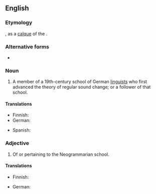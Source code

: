 {{also|neogrammarian}}

==English==
{{wikipedia}}

===Etymology===
{{prefix|en|neo|grammarian}}, as a [[calque]] of the {{etyl|de|en}} {{m|de|Junggrammatiker}}.

===Alternative forms===
* {{l|en|neogrammarian}}

===Noun===
{{en-noun}}

# {{lb|en|linguistics}} A member of a 19th-century school of German [[linguist]]s who first advanced the theory of regular sound change; or a follower of that school.

====Translations====
{{trans-top|member or follower of the Neogrammarian school}}
* Finnish: {{t|fi|nuorgrammaatikko}}
* German: {{t+|de|Junggrammatiker|m}}
{{trans-mid}}
* Spanish: {{t|es|neogramático|m}}
{{trans-bottom}}

===Adjective===
{{en-adj}}

# Of or pertaining to the Neogrammarian school.

====Translations====
{{trans-top|of or pertaining to the Neogrammarian school}}
* Finnish: {{t|fi|nuorgrammaattinen}}
{{trans-mid}}
* German: {{t|de|junggrammatisch}}
{{trans-bottom}}